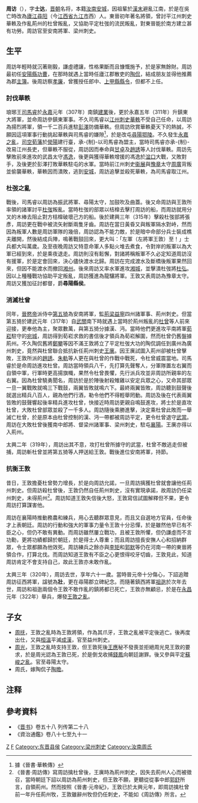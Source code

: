 {{Infobox Biography
| subject_name   = 周訪
| image_name     = 
| image_size     = 
| image_caption  = 
| date_of_birth  = 260年
| place_of_birth = [[東吳|東吳]]
| date_of_death  = 320年
| place_of_death = [[東晉|東晉]]僑置[[梁州|梁州]][[襄陽|襄陽]]
| occupation = 東晉安南將軍、梁州刺史
}}
'''周访'''（{{bd|260年||320年||catIdx=Z}}），字'''士达'''，[[晋朝|晋朝]]名将，本籍[[汝南|汝南]][[安城|安城]]，因祖輩於[[漢末|漢末]]避亂江南，於是在吳亡時改為[[庐江郡|廬江]][[尋阳|尋阳]]（今[[江西省|江西省]][[九江市|九江市]]西）人。東晉初年著名將領，曾討平江州刺史華軼及作亂荊州的杜曾叛亂，又協助平定杜弢的流民叛亂，對東晉能於南方建立甚有功勞。周訪官至安南將軍、梁州刺史。

== 生平 ==
周訪年輕時就沉著剛毅，謙虛禮讓，性格果斷而且慷慨施予，於是家無餘財。周訪最初任[[安陽縣|安陽縣]][[功曹|功曹]]，在那時就遇上當時任廬江郡散吏的[[陶侃|陶侃]]，結成朋友並得他推薦為郡[[主簿|主簿]]。後周訪察[[孝廉|孝廉]]，曾獲授任郎中、[[上甲縣|上甲縣]][[縣令|縣令]]，但都不上任。

=== 討伐華軼 ===
琅琊王[[司馬睿|司馬睿]]於[[永嘉|永嘉]]元年（307年）南鎮[[建業|建業]]後，更於永嘉五年（311年）升鎮東大將軍，並命周訪參鎮東軍事。不久司馬睿以[[江州|江州]][[刺史|刺史]][[華軼|華軼]]不受自己任命，以周訪為揚烈將軍，領一千二百兵進駐[[彭澤|彭澤]]防備華軼。但周訪欣賞華軼憂天下的熱誠，不願因這項軍事行動挑起華軼與司馬睿的嫌隙<ref>據《晉書·華軼傳》</ref>，於是改屯[[尋陽|尋陽]][[鄂陵|鄂陵]]。不久發生[[永嘉之亂|永嘉之亂]]，[[司空|司空]][[荀藩|荀藩]]於[[滎陽|滎陽]]建行臺，承-{制}-以司馬睿為盟主，當時司馬睿亦承-{制}-改易江州長吏，但華軼不服從，周訪因而奉命與[[甘卓|甘卓]]及[[趙誘|趙誘]]等人討伐華軼。周訪先擊敗前來進攻的武昌太守[[馮逸|馮逸]]，後更與獲得華軼增援的馮逸於[[湓口|湓口]]大戰，又敗對手，及後更於彭澤打敗華軼駐屯的水軍。當時前江州刺史[[衞展|衞展]]與[[豫章|豫章]]太守[[周廣|周廣]]背叛並偷襲華軼，華軼因而潰敗，逃到[[安城|安城]]，周訪追擊並殺死華軼，為司馬睿取江州。

=== 杜弢之亂 ===
戰後，司馬睿以周訪為振武將軍、尋陽太守，加鼓吹及曲蓋。後又命周訪與王敦所率領的諸軍討平[[杜弢|杜弢]]叛亂。當時杜弢的部眾以桔橰去擊打周訪的船，而周訪就用分叉的木棒去阻止對方桔橰破壞己方的船。後於建興三年（315年）擊殺杜弢部將張彥，周訪更在戰中被流矢射斷兩隻牙齒。周訪在當日黃昏又與叛軍隔水對峙，然而因為叛軍人數是周訪軍隊的幾倍，周訪認為不能力敵，於是暗中命部分兵士裝成樵夫離開，然後結成兵陣，鳴著戰鼓回來，更大叫：「左軍（左將軍王敦）至！」士兵都大叫萬歲。及至夜晚周訪又特意命軍人多點火堆去煮食，令對岸的叛軍以為大軍已經到來，於是乘夜退走。周訪則沒有鬆懈，對諸將稱叛軍不久必定知道周訪沒有援軍，於是定會回來，決心儘快渡水北歸。周訪在完成渡水及斷橋後叛軍果然回來，但因不能渡水而撤回[[湘州|湘州]]。後來周訪又率水軍進攻[[湘城|湘城]]，並擊潰杜弢將[[杜弘|杜弘]]。因以上種種戰功協助平定叛亂，周訪獲進為龍驤將軍。王敦又表周訪為豫章太守。周訪又獲加征討都督，爵'''尋陽縣侯'''。

=== 消滅杜曾 ===
同年，[[晉愍帝|晉愍帝]]派侍中[[第五猗|第五猗]]為安南將軍，監[[荊州|荊]][[梁州|梁]][[益州|益]][[寧州|寧]]四州諸軍事、荊州刺史。但當第五猗於建武元年（317年）自[[武關|武關]]南下時就遇上當時於荊州叛亂的[[杜曾|杜曾]]等人前來迎接，更奉他為主，聚眾數萬，與第五猗分據漢、沔。當時他們更進攻平南將軍[[荀崧|荀崧]]駐守的[[宛城|宛城]]，周訪得到荀崧求救的書信後才領兵為荀崧解圍，然而杜曾仍舊盤據荊州。不久陶侃舊將[[鄭攀|鄭攀]]等因不滿王敦將立了平定杜弢大功的陶侃調任到廣州為廣州刺史，竟然與杜曾聯合抵抗新任荊州刺史[[王廙|王廙]]。因王廙試圖入荊州卻被杜曾擊敗，王敦所派的[[趙誘|趙誘]]、[[朱軌|朱軌]]等人更在與杜曾的作戰中戰死，令杜曾威震當地。司馬睿於是命周訪進攻杜曾。周訪當時領兵八千，先打算先聲奪人，分軍隊置左右翼而自領中軍，行軍時更高揚旗幟，果然令杜曾畏懼，先行派兵攻並非周訪所親率的左右翼。因為杜曾驍勇聞名，周訪於是於陣後射殺雉雞以安定兵眾之心，又命其部眾一旦一翼戰敗就鳴三下戰鼓，兩翼皆敗就鳴六下。最終兩翼皆敗，周訪聽到鼓聲後就選出精兵八百人，親為他們行酒，勒令他們不得輕舉罔動。周訪及後在代表兩翼皆敗的鼓聲響起後率精兵進攻杜曾，快接近時周訪更親自鳴鼓進攻，將士於是直攻杜曾，大敗杜曾部眾並殺了一千多人。周訪隨後乘勝進擊，決定乘杜曾此敗而一舉滅亡杜曾，於是原本由杜曾控制的漢、沔一帶都被周訪平定，更令杜曾退守[[武當|武當]]。周訪在大敗杜曾後獲南中郎將、督梁州諸軍事、梁州刺史，駐屯[[襄陽|襄陽]]。王廙亦得以入荊州。

太興二年（319年），周訪出其不意，攻打杜曾所據守的武當，杜曾不敵逃走但被捕，周訪斬杜曾並將第五猗等人押送給王敦。戰後進位安南將軍，持節。

=== 抗衡王敦 ===
昔日，王敦擔憂杜曾勢力增長，於是向周訪允諾，一旦周訪摛獲杜曾就會讓他任荊州刺史。但周訪殺杜曾後，王敦仍然自任荊州刺史，沒有實現承諾，故周訪仍任梁州刺史，未得荊州<ref>《晉書·周訪傳》寫周訪擒杜曾後，王廙時為荊州刺史，因失去荊州人心而被徵召，當時朝廷下詔以周訪為荊州刺史，但王敦不願，更聽從從事中郎[[郭舒_(晋朝)|郭舒]]所言，自領荊州。然而按照《晉書·元帝紀》，王敦已於太興元年，即周訪擒杜曾前一年升任荊州牧，王敦雖辭州牧但仍任刺史，不能如《周訪傳》所言。</ref>。周訪知道王敦失信後大怒，王敦寫信試圖解釋但不果，更令周訪打算謀害他。

周訪在襄陽時推動務農和練兵，用心去聽群眾意見，而且又自選地方官員，任命後才上表朝廷。周訪的行動和強大的軍事力量令王敦十分忌憚，於是雖然他早已有不臣之心，但仍不敢有異動。而周訪雖然屢立戰功，且被王敦所懼，但仍謙虛而不言功勳，更將功績都歸於朝廷，於是得士人尊重；而且周訪擅長安撫人心和招納群眾，令士眾都願為他效死。周訪練兵之餘亦與[[李矩|李矩]]和[[郭默|郭默]]等仍在河南一帶的東晉將領合作，打算北伐。而周訪知道王敦有不臣之心更恨得咬牙切齒，王敦見此，知道周訪肯定不會支持自己，故此王敦亦未敢作亂。

太興三年（320年），周訪去世，享年六十一歲。當時晉元帝十分傷心，下詔追贈周訪征西將軍，諡號為'''壯'''，更在尋陽郡立碑紀念。而隨著鎮西將軍[[祖逖|祖逖]]於次年去世，周訪和祖逖兩個令王敦不敢作亂的鎮將都已死亡，王敦亦無顧忌，於是在[[永昌_(東晉)|永昌]]元年（322年）舉兵，爆發[[王敦之亂|王敦之亂]]。

== 子女 ==
*[[周抚|周抚]]，王敦之亂時為王敦將領，作為其爪牙，王敦之亂被平定後逃亡。後再度出仕，又與[[桓溫|桓溫]]平滅[[成漢|成漢]]，官至益州刺史。
*[[周光_(晋朝)|周光]]，王敦之亂時支持王敦，但王敦死後[[王應|王應]]秘不發喪並拒絕周光見王敦的要求，於是周光認為王敦已死，於是倒戈收捕[[錢鳳|錢鳳]]向朝廷謝罪。後又參與平定[[蘇峻之亂|蘇峻之亂]]。官至尋陽太守。
*周氏，嫁陶侃子[[陶曕|陶曕]]。

==注释==
{{reflist}}

== 參考資料 ==
*《[[晋书|晋书]]》卷五十八 列传第二十八
*《資治通鑑》卷八十七至九十一
[[Category:晋朝军事人物|Z]]
[[Category:周姓|F]]
[[Category:东晋县侯|Category:东晋县侯]]
[[Category:梁州刺史|Category:梁州刺史]]
[[Category:汝南周氏|Category:汝南周氏]]